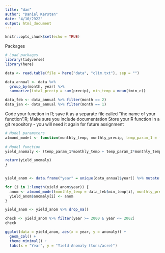 ---
title: "dan"
author: "Daniel Kerstan"
date: "4/10/2022"
output: html_document
---

```{r setup, include=FALSE}
knitr::opts_chunk$set(echo = TRUE)
```

Packages
```{r}
# Load packages
library(tidyverse)
library(here)
```


```{r}
data <- read.table(file = here("data", "clim.txt"), sep = "")

data_annual <- data %>%
  group_by(month, year) %>% 
  summarize(total_precip = sum(precip), min_temp = mean(tmin_c))

data_feb <- data_annual %>% filter(month == 2)
data_jan <- data_annual %>% filter(month == 1)
```

Code your function in R; save it as a separate file called “the name of your function”.R; Make sure you include documentation Store your R function in a git repository - you will need it again for future assignment
```{r}
# Model parameters 
almond_model <- function(monthly_temp, monthly_precip, temp_param_1 = -0.015, temp_param_2 = -0.0046, precip_param_1 = -0.07, precip_param_2 = 0.0043, constant = 0.28) {
  
# Model function
yield_anomaly <- (temp_param_1*monthly_temp + temp_param_2*monthly_temp^2 + precip_param_1*monthly_precip + precip_param_2*monthly_precip^2 + constant)

return(yield_anomaly)
}
  
```

```{r}
yield_anom <- data.frame("year" = unique(data_annual$year)) %>% mutate(anomaly = NA)

for (i in 1:length(yield_anom$year)) {
  anom <- almond_model(monthly_temp = data_feb$min_temp[i], monthly_precip = data_jan$total_precip[i])
  yield_anom$anomaly[i] <- anom
}

yield_anom <- yield_anom %>% drop_na()
```

```{r}
check <- yield_anom %>% filter(year >= 2000 & year <= 2002)
check
```


```{r}
ggplot(data = yield_anom, aes(x = year, y = anomaly)) +
  geom_col() +
  theme_minimal() +
  labs(x = "Year", y = "Yield Anomaly (tons/acre)")
```

